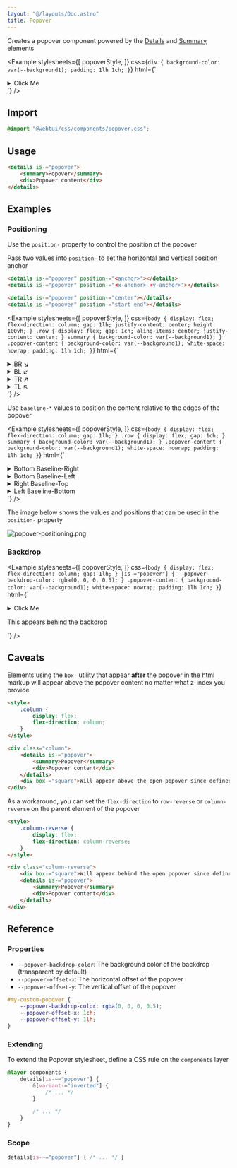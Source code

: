 ```yaml
---
layout: "@/layouts/Doc.astro"
title: Popover
---
```



Creates a popover component powered by the [Details](https://developer.mozilla.org/en-US/docs/Web/HTML/Element/details) and [Summary](https://developer.mozilla.org/en-US/docs/Web/HTML/Element/summary) elements

<Example 
    stylesheets={[
        popoverStyle, 
    ]}
css={`
div {
    background-color: var(--background1);
    padding: 1lh 1ch;
}
`}
    html={`
<details is-="popover">
    <summary>Click Me</summary>
    <div>Popover content</div>
</details>
`}
/>

## Import

```css
@import "@webtui/css/components/popover.css";
```

## Usage

```html
<details is-="popover">
    <summary>Popover</summary>
    <div>Popover content</div>
</details>
```

## Examples

### Positioning

Use the `position-` property to control the position of the popover

Pass two values into `position-` to set the horizontal and vertical position anchor

```html
<details is-="popover" position-="<anchor>"></details>
<details is-="popover" position-="<x-anchor> <y-anchor>"></details>

<details is-="popover" position-="center"></details>
<details is-="popover" position-="start end"></details>
```

<Example 
    stylesheets={[
        popoverStyle, 
    ]}
css={`
body {
    display: flex;
    flex-direction: column;
    gap: 1lh;
    justify-content: center;
    height: 100vh;
}
.row {
    display: flex;
    gap: 1ch;
aling-items: center;
    justify-content: center;
}
summary {
    background-color: var(--background1);
}
.popover-content {
    background-color: var(--background1);
    white-space: nowrap;
    padding: 1lh 1ch;
}
`}
    html={`
<div class="row">
    <details is-="popover" position-="bottom right">
        <summary>BR ↘</summary>
        <div class="popover-content">Popover content</div>
    </details>
    <details is-="popover" position-="bottom left">
        <summary>BL ↙</summary>
        <div class="popover-content">Popover content</div>
    </details>
</div>
<div class="row">
    <details is-="popover" position-="top right">
        <summary>TR ↗</summary>
        <div class="popover-content">Popover content</div>
    </details>
    <details is-="popover" position-="top left">
        <summary>TL ↖</summary>
        <div class="popover-content">Popover content</div>
    </details>
</div>
`}
/>

Use `baseline-*` values to position the content relative to the edges of the popover

<Example 
    stylesheets={[
        popoverStyle, 
    ]}
css={`
body {
    display: flex;
    flex-direction: column;
    gap: 1lh;
}
.row {
    display: flex;
    gap: 1ch;
}
summary {
    background-color: var(--background1);
}
.popover-content {
    background-color: var(--background1);
    white-space: nowrap;
    padding: 1lh 1ch;
}
`}
    html={`
<div class="row">
    <details is-="popover" position-="bottom baseline-right">
        <summary>Bottom Baseline-Right</summary>
        <div class="popover-content">Popover content</div>
    </details>
    <details is-="popover" position-="bottom baseline-left">
        <summary>Bottom Baseline-Left</summary>
        <div class="popover-content">Popover content</div>
    </details>
</div>
<div class="row">
    <details is-="popover" position-="right baseline-top">
        <summary>Right Baseline-Top</summary>
        <div class="popover-content">Popover content</div>
    </details>
    <details is-="popover" position-="left baseline-bottom">
        <summary>Left Baseline-Bottom</summary>
        <div class="popover-content">Popover content</div>
    </details>
</div>
`}
/>

The image below shows the values and positions that can be used in the `position-` property

![popover-positioning.png](../../assets/popover-positioning.png)

### Backdrop

<Example 
    stylesheets={[
        popoverStyle, 
    ]}
css={`
body {
    display: flex;
    flex-direction: column;
    gap: 1lh;
}
[is-="popover"] {
    --popover-backdrop-color: rgba(0, 0, 0, 0.5);
}
.popover-content {
    background-color: var(--background1);
    white-space: nowrap;
    padding: 1lh 1ch;
}
`}
    html={`<details is-="popover">
    <summary>Click Me</summary>
    <div class="popover-content">Popover content</div>
</details>
<p>This appears behind the backdrop</p>`}
/>

## Caveats

Elements using the `box-` utility that appear **after** the popover in the html markup will appear above the popover content no matter what z-index you provide

```html
<style>
    .column {
        display: flex;
        flex-direction: column;
    }
</style>

<div class="column">
    <details is-="popover">
        <summary>Popover</summary>
        <div>Popover content</div>
    </details>
    <div box-="square">Will appear above the open popover since defined after it in the html</div>
</div>
```

As a workaround, you can set the `flex-direction` to `row-reverse` or `column-reverse` on the parent element of the popover

```html
<style>
    .column-reverse {
        display: flex;
        flex-direction: column-reverse;
    }
</style>

<div class="column-reverse">
    <div box-="square">Will appear behind the open popover since defined before it in the html</div>
    <details is-="popover">
        <summary>Popover</summary>
        <div>Popover content</div>
    </details>
</div>
```

## Reference

### Properties

- `--popover-backdrop-color`: The background color of the backdrop (transparent by default)
- `--popover-offset-x`: The horizontal offset of the popover
- `--popover-offset-y`: The vertical offset of the popover

```css
#my-custom-popover {
    --popover-backdrop-color: rgba(0, 0, 0, 0.5);
    --popover-offset-x: 1ch;
    --popover-offset-y: 1lh;
}
```

### Extending

To extend the Popover stylesheet, define a CSS rule on the `components` layer

```css
@layer components {
    details[is-~="popover"] {
        &[variant-="inverted"] {
            /* ... */
        }

        /* ... */
    }
}
```


### Scope

```css
details[is-~="popover"] { /* ... */ }
```
